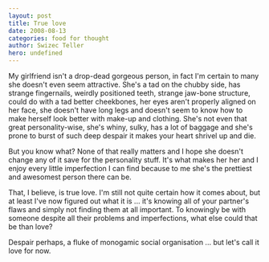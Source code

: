 ```yaml
---
layout: post
title: True love
date: 2008-08-13
categories: food for thought
author: Swizec Teller
hero: undefined
---
```


My girlfriend isn't a drop-dead gorgeous person, in fact I'm certain to many she doesn't even seem attractive. She's a tad on the chubby side, has strange fingernails, weirdly positioned teeth, strange jaw-bone structure, could do with a tad better cheekbones, her eyes aren't properly aligned on her face, she doesn't have long legs and doesn't seem to know how to make herself look better with make-up and clothing. She's not even that great personality-wise, she's whiny, sulky, has a lot of baggage and she's prone to burst of such deep despair it makes your heart shrivel up and die.

But you know what? None of that really matters and I hope she doesn't change any of it save for the personality stuff. It's what makes her her and I enjoy every little imperfection I can find because to me she's the prettiest and awesomest person there can be.

That, I believe, is true love. I'm still not quite certain how it comes about, but at least I've now figured out what it is ... it's knowing all of your partner's flaws and simply not finding them at all important. To knowingly be with someone despite all their problems and imperfections, what else could that be than love?

Despair perhaps, a fluke of monogamic social organisation ... but let's call it love for now.
